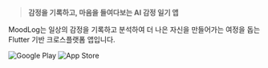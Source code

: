 > **감정을 기록하고, 마음을 들여다보는 AI 감정 일기 앱**

MoodLog는 일상의 감정을 기록하고 분석하여 더 나은 자신을 만들어가는 여정을 돕는 Flutter 기반 크로스플랫폼 앱입니다.

<div className="flex gap-2 flex-wrap">
  <Link href="https://play.google.com/store/apps/details?id=com.kidboi666.moodlog" asChild>
    <img
        src="https://img.shields.io/badge/Google_Play-414141?style=for-the-badge&logo=google-play&logoColor=white"
        alt="Google Play"/>
  </Link>
  <Link
      href="https://apps.apple.com/us/app/%EB%AC%B4%EB%93%9C%EB%A1%9C%EA%B7%B8/id6752590873?itscg=30200&itsct=apps_box_badge&mttnsubad=6752590873">
    <img
        src="https://img.shields.io/badge/App_Store-0D96F6?style=for-the-badge&logo=app-store&logoColor=white"
        alt="App Store"/>
  </Link>
</div>
